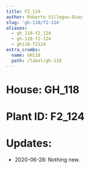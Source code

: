 ```yaml
---
title: F2_124
author: Roberto Villegas-Diaz
slug: 'gh-118/f2-124'
aliases:
  - gh_118-f2_124
  - gh-118-f2-124
  - gh118-f2124
extra_crumbs:
  name: GH118
  path: /label/gh-118
---
```


# **House**: GH_118
# **Plant ID**: F2_124
# **Updates**: 
 - 2020-06-28: Nothing new.
